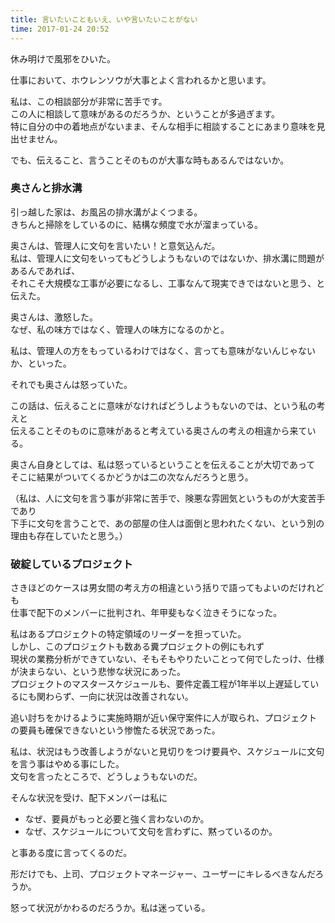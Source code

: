 ```yaml
---
title: 言いたいこともいえ、いや言いたいことがない
time: 2017-01-24 20:52
---
```


休み明けで風邪をひいた。

仕事において、ホウレンソウが大事とよく言われるかと思います。

私は、この相談部分が非常に苦手です。  
この人に相談して意味があるのだろうか、ということが多過ぎます。  
特に自分の中の着地点がないまま、そんな相手に相談することにあまり意味を見出せません。

でも、伝えること、言うことそのものが大事な時もあるんではないか。

### 奥さんと排水溝

引っ越した家は、お風呂の排水溝がよくつまる。  
きちんと掃除をしているのに、結構な頻度で水が溜まっている。

奥さんは、管理人に文句を言いたい！と意気込んだ。  
私は、管理人に文句をいってもどうしようもないのではないか、排水溝に問題があるんであれば、  
それこそ大規模な工事が必要になるし、工事なんて現実できではないと思う、と伝えた。

奥さんは、激怒した。  
なぜ、私の味方ではなく、管理人の味方になるのかと。

私は、管理人の方をもっているわけではなく、言っても意味がないんじゃないか、といった。

それでも奥さんは怒っていた。

この話は、伝えることに意味がなければどうしようもないのでは、という私の考えと  
伝えることそのものに意味があると考えている奥さんの考えの相違から来ている。

奥さん自身としては、私は怒っているということを伝えることが大切であって  
そこに結果がついてくるかどうかは二の次なんだろうと思う。

（私は、人に文句を言う事が非常に苦手で、険悪な雰囲気というものが大変苦手であり  
下手に文句を言うことで、あの部屋の住人は面倒と思われたくない、という別の理由も存在していたと思う。）

### 破綻しているプロジェクト

さきほどのケースは男女間の考え方の相違という括りで語ってもよいのだけれども  
仕事で配下のメンバーに批判され、年甲斐もなく泣きそうになった。

私はあるプロジェクトの特定領域のリーダーを担っていた。  
しかし、このプロジェクトも数ある糞プロジェクトの例にもれず  
現状の業務分析ができていない、そもそもやりたいことって何でしたっけ、仕様が決まらない、という悲惨な状況にあった。  
プロジェクトのマスタースケジュールも、要件定義工程が1年半以上遅延しているにも関わらず、一向に状況は改善されない。

追い討ちをかけるように実施時期が近い保守案件に人が取られ、プロジェクトの要員も確保できないという惨憺たる状況であった。

私は、状況はもう改善しようがないと見切りをつけ要員や、スケジュールに文句を言う事はやめる事にした。  
文句を言ったところで、どうしょうもないのだ。

そんな状況を受け、配下メンバーは私に

- なぜ、要員がもっと必要と強く言わないのか。
- なぜ、スケジュールについて文句を言わずに、黙っているのか。

と事ある度に言ってくるのだ。

形だけでも、上司、プロジェクトマネージャー、ユーザーにキレるべきなんだろうか。

  

怒って状況がかわるのだろうか。私は迷っている。
